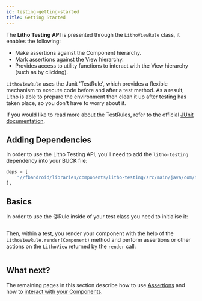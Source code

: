 ```yaml
---
id: testing-getting-started
title: Getting Started
---
```



The **Litho Testing API** is presented through the `LithoViewRule` class, it enables the following:

- Make assertions against the Component hierarchy.
- Mark assertions against the View hierarchy.
- Provides access to utility functions to interact with the View hierarchy (such as by clicking).

`LithoViewRule` uses the Junit 'TestRule', which provides a flexible mechanism to execute code before and after a test method. As a result, Litho is able to prepare the environment then clean it up after testing has taken place, so you don't have to worry about it.

If you would like to read more about the TestRules, refer to the official [JUnit documentation](https://junit.org/junit4/javadoc/4.12/org/junit/rules/TestRule.html).

## Adding Dependencies

In order to use the Litho Testing API, you'll need to add the `litho-testing` dependency into your BUCK file:

```python title="BUCK"
deps = [
    "//fbandroid/libraries/components/litho-testing/src/main/java/com/facebook/litho/testing:testing"
],
```

## Basics

In order to use the @Rule inside of your test class you need to initialise it:

```kotlin file=litho-core-kotlin/src/test/kotlin/com/facebook/litho/examples/LithoViewRuleExampleTest.kt start=start_example end=end_example
```

Then, within a test, you render your component with the help of the `LithoViewRule.render(Component)` method and perform assertions or other actions on the `LithoView` returned by the `render` call:

```kotlin file=litho-core-kotlin/src/test/kotlin/com/facebook/litho/examples/LithoViewRuleExampleTest.kt start=start_render_example end=end_render_example
```

## What next?

The remaining pages in this section describe how to use [Assertions](testing-assertions.mdx) and how to [interact with your Components](testing-actions.mdx).
